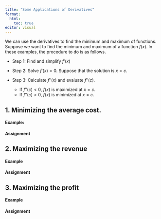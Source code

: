 ```yaml
---
title: "Some Applications of Derivatives"
format: 
  html:
    toc: true
editor: visual
---
```


We can use the derivatives to find the minimum and maximum of functions.  Suppose we want to find the minimum and maximum of a function $f(x)$. In these examples, the procedure to do is as follows. 

- Step 1: Find and simplify $f'(x)$

- Step 2: Solve $f'(x) = 0$. Suppose that the solution is $x=c$. 

- Step 3: Calculate $f''(x)$ and evaluate $f''(c)$.

  - If $f''(c) < 0$, $f(x)$ is maximized at  $x=c$.
  - If $f''(c) >0$, $f(x)$ is minimized at $x = c.$

## 1. Minimizing the average cost. 

#### Example: 

#### Assignment 

## 2. Maximizing the revenue

#### Example

#### Assignment 

## 3. Maximizing the profit

#### Example

#### Assignment







